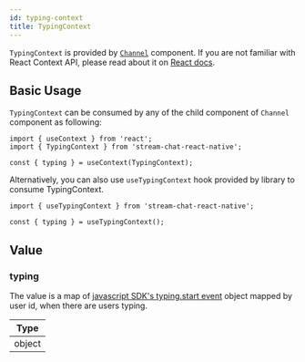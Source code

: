 ```yaml
---
id: typing-context
title: TypingContext
---
```


`TypingContext` is provided by [`Channel`](../core-components/channel.mdx) component. If you are not familiar with React Context API, please read about it on [React docs](https://reactjs.org/docs/context.html).

## Basic Usage

`TypingContext` can be consumed by any of the child component of `Channel` component as following:

```tsx
import { useContext } from 'react';
import { TypingContext } from 'stream-chat-react-native';

const { typing } = useContext(TypingContext);
```

Alternatively, you can also use `useTypingContext` hook provided by library to consume TypingContext.

```tsx
import { useTypingContext } from 'stream-chat-react-native';

const { typing } = useTypingContext();
```

## Value

### typing

The value is a map of <!-- TODO: Change to new docs -->[javascript SDK's typing.start event](https://getstream.io/chat/docs/javascript/event_object/?language=javascript) object mapped by user id, when there are users typing.

| Type   |
| ------ |
| object |
